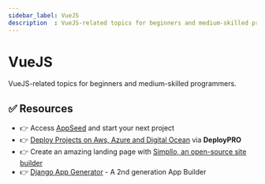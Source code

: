 ```yaml
---
sidebar_label: VueJS
description  : VueJS-related topics for beginners and medium-skilled programmers
---
```


# VueJS


<SubHeading>VueJS-related topics for beginners and medium-skilled programmers.</SubHeading>

<DocCardList />

## ✅ Resources 

- 👉 Access [AppSeed](https://appseed.us/) and start your next project
- 👉 [Deploy Projects on Aws, Azure and Digital Ocean](https://www.docs.deploypro.dev/) via **DeployPRO**
- 👉 Create an amazing landing page with [Simpllo, an open-source site builder](https://www.simpllo.com/)
- 👉 [Django App Generator](https://app-generator.dev/django/) - A 2nd generation App Builder
